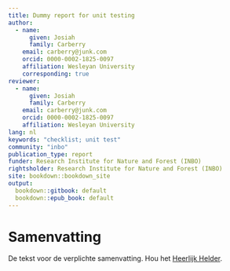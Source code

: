 ```yaml
---
title: Dummy report for unit testing
author:
  - name:
      given: Josiah 
      family: Carberry
    email: carberry@junk.com
    orcid: 0000-0002-1825-0097
    affiliation: Wesleyan University
    corresponding: true
reviewer:
  - name:
      given: Josiah
      family: Carberry
    email: carberry@junk.com
    orcid: 0000-0002-1825-0097
    affiliation: Wesleyan University
lang: nl
keywords: "checklist; unit test"
community: "inbo"
publication_type: report
funder: Research Institute for Nature and Forest (INBO)
rightsholder: Research Institute for Nature and Forest (INBO)
site: bookdown::bookdown_site
output:
  bookdown::gitbook: default
  bookdown::epub_book: default
---
```


# Samenvatting {.unnumbered}

De tekst voor de verplichte samenvatting.
Hou het [Heerlijk Helder](https://overheid.vlaanderen.be/communicatie/heerlijk-helder).
